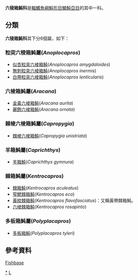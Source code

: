 {{Automatic taxobox
| taxon = Aracanidae
| fossil_range = {{Fossil range|始新世|现代}}
| image = Anoplocapros inermis.jpg
| image_caption = 
| authority = 
| subdivision_ranks = [[屬|屬]]
| subdivision = 
*見內文
}}
'''六稜箱魨科'''是[[輻鰭魚綱|輻鰭魚綱]][[魨形目|魨形目]][[鱗魨亞目|鱗魨亞目]]的其中一科。

==分類==
'''六稜箱魨科'''其下分6個屬，如下：
===粒突六稜箱魨屬(''Anoplocapros'')===
*[[似杏粒突六棱箱魨|似杏粒突六棱箱魨]](''Anoplocapros amygdaloides'')
*[[無刺粒突六棱箱魨|無刺粒突六棱箱魨]](''Anoplocapros inermis'')
*[[白帶粒突六棱箱魨|白帶粒突六棱箱魨]](''Anoplocapros lenticularis'')

===六棱箱魨屬(''Aracana'')===
*[[金黃六棱箱魨|金黃六棱箱魨]](''Aracana aurita'')
*[[麗飾六棱箱魨|麗飾六棱箱魨]](''Aracana ornata'')
===棘棱六棱箱魨屬(''Capropygia'')===
*[[棘棱六棱箱魨|棘棱六棱箱魨]](''Capropygia unistriata'')
===羊箱魨屬(''Caprichthys'')===
*[[羊箱魨|羊箱魨]](''Caprichthys gymnura'')
===棘箱魨屬(''Kentrocapros'')===
*[[棘箱魨|棘箱魨]](''Kentrocapros aculeatus'')
*[[窄鰓棘箱魨|窄鰓棘箱魨]](''Kentrocapros eco'')
*[[黃紋棘箱魨|黃紋棘箱魨]](''Kentrocapros flavofasciatus'')：又稱黃帶棘箱魨。
*[[六棱棘箱魨|六棱棘箱魨]](''Kentrocapros rosapinto'')

===多板箱魨屬(''Polyplacapros'')===
*[[多板箱魨|多板箱魨]](''Polyplacapros tyleri'')

==參考資料==
[https://web.archive.org/web/20131126121555/http://fishbase.sinica.edu.tw/ Fishbase]
{{Taxonbar}}

[[Category:六稜箱魨科|*]]
[[Category:鲀形目|L]]